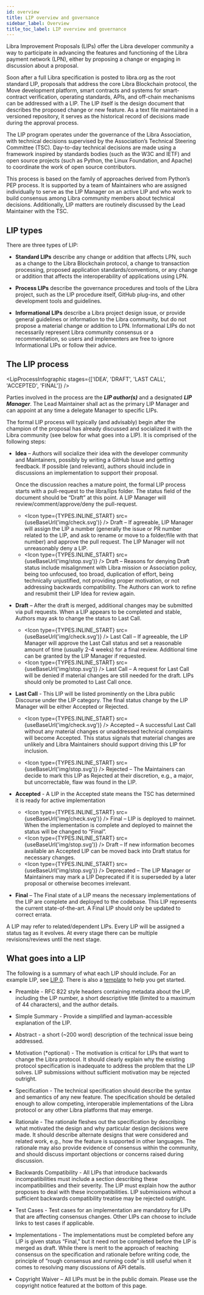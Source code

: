 ```yaml
---
id: overview
title: LIP overview and governance
sidebar_label: Overview
title_toc_label: LIP overview and governance
---
```



Libra Improvement Proposals (LIPs) offer the Libra developer community a way to participate in advancing the features and functioning of the Libra payment network (LPN), either by proposing a change or engaging in discussion about a proposal.

Soon after a full Libra specification is posted to libra.org as the root standard LIP, proposals that  address the core Libra Blockchain protocol, the Move development platform, smart contracts and systems for smart-contract verification, operating standards, APIs, and off-chain mechanisms can be addressed with a LIP. The LIP itself is the design document that describes the proposed change or new feature. As a text file maintained in a versioned repository, it serves as the historical record of decisions made during the approval process.

The LIP program operates under the governance of the Libra Association, with technical decisions supervised by the Association’s Technical Steering Committee (TSC). Day-to-day technical decisions are made using a framework inspired by standards bodies (such as the W3C and IETF) and open source projects (such as Python, the Linux Foundation, and Apache) to coordinate the work of open source contributors. 

This process is based on the family of approaches derived from Python’s PEP process. It is supported by a team of Maintainers who are assigned individually to serve as the LIP Manager on an active LIP and who work to build consensus among Libra community members about technical decisions. Additionally, LIP matters are routinely discussed by the Lead Maintainer with the TSC.

## LIP types

There are three types of LIP:

* **Standard LIPs** describe any change or addition that affects LPN, such as a change to the Libra Blockchain protocol, a change to transaction processing, proposed application standards/conventions, or any change or addition that affects the interoperability of applications using LPN.

* **Process LIPs** describe the governance procedures and tools of the Libra project, such as the LIP procedure itself, GitHub plug-ins, and other development tools and guidelines.

* **Informational LIPs** describe a Libra project design issue, or provide general guidelines or information to the Libra community, but do not propose a material change or addition to LPN. Informational LIPs do not necessarily represent Libra community consensus or a recommendation, so users and implementers are free to ignore Informational LIPs or follow their advice.

## The LIP process

<LipProcessInfographic 
  stages={['IDEA', 'DRAFT', 'LAST CALL', 'ACCEPTED', 'FINAL']}
/>

Parties involved in the process are the ***LIP author(s)*** and a designated ***LIP Manager***. The Lead Maintainer shall act as the primary LIP Manager and can appoint at any time a delegate Manager to specific LIPs. 

The formal LIP process will typically (and advisably) begin after the champion of the proposal has already discussed and socialized it with the Libra community (see below for what goes into a LIP). It is comprised of the following steps:

  * **Idea** – Authors will socialize their idea with the developer community and Maintainers, possibly by writing a GitHub Issue and getting feedback. If possible (and relevant), authors should include in discussions an implementation to support their proposal.

    Once the discussion reaches a mature point, the formal LIP process starts with a pull-request to the libra/lips folder. The status field of the document should be “Draft” at this point. A LIP Manager will review/comment/approve/deny the pull-request. 
    
    * <Icon type={TYPES.INLINE_START} src={useBaseUrl('img/check.svg')} /> Draft – If agreeable, LIP Manager will assign the LIP a number (generally the issue or PR number related to the LIP, and ask to rename or move to a folder/file with that number) and approve the pull request. The LIP Manager will not unreasonably deny a LIP.
    * <Icon type={TYPES.INLINE_START} src={useBaseUrl('img/stop.svg')} /> Draft – Reasons for denying Draft status include misalignment with Libra mission or Association policy, being too unfocused, too broad, duplication of effort, being technically unjustified, not providing proper motivation, or not addressing backwards compatibility. The Authors can work to refine and resubmit their LIP Idea for review again.

  * **Draft** – After the draft is merged, additional changes may be submitted via pull requests. When a LIP appears to be completed and stable, Authors may ask to change the status to Last Call.

    * <Icon type={TYPES.INLINE_START} src={useBaseUrl('img/check.svg')} />  Last Call – If agreeable, the LIP Manager will approve the Last Call status and set a reasonable amount of time (usually 2-4 weeks) for a final review. Additional time can be granted by the LIP Manager if requested.
    * <Icon type={TYPES.INLINE_START} src={useBaseUrl('img/stop.svg')} />  Last Call – A request for Last Call will be denied if material changes are still needed for the draft. LIPs should only be promoted to Last Call once.

  * **Last Call** - This LIP will be listed prominently on the Libra public Discourse under the LIP category. The final status change by the LIP Manager will be either Accepted or Rejected.

    * <Icon type={TYPES.INLINE_START} src={useBaseUrl('img/check.svg')} /> Accepted – A successful Last Call without any material changes or unaddressed technical complaints will become Accepted. This status signals that material changes are unlikely and Libra Maintainers should support driving this LIP for inclusion.

    * <Icon type={TYPES.INLINE_START} src={useBaseUrl('img/stop.svg')} /> Rejected – The Maintainers can decide to mark this LIP as Rejected at their discretion, e.g., a major, but uncorrectable, flaw was found in the LIP.

  * **Accepted** - A LIP in the Accepted state means the TSC has determined it is ready for active implementation

    * <Icon type={TYPES.INLINE_START} src={useBaseUrl('img/check.svg')} />  Final – LIP is deployed to mainnet. When the implementation is complete and deployed to mainnet the status will be changed to “Final”.
    * <Icon type={TYPES.INLINE_START} src={useBaseUrl('img/stop.svg')} />  Draft – If new information becomes available an Accepted LIP can be moved back into Draft status for necessary changes.
    * <Icon type={TYPES.INLINE_START} src={useBaseUrl('img/stop.svg')} />  Deprecated – The LIP Manager or Maintainers may mark a LIP Deprecated if it is superseded by a later proposal or otherwise becomes irrelevant.

  * **Final** – The Final state of a LIP means the necessary implementations of the LIP are complete and deployed to the codebase. This LIP represents the current state-of-the-art. A Final LIP should only be updated to correct errata.

A LIP may refer to related/dependent LIPs. Every LIP will be assigned a status tag as it evolves. At every stage there can be multiple revisions/reviews until the next stage.

## What goes into a LIP

The following is a summary of what each LIP should include. For an example LIP, see [LIP 0](/lip-0). There is also a <a href="https://github.com/libra/lip/blob/master/lip-template.md">template</a> to help you get started.

  * Preamble - RFC 822 style headers containing metadata about the LIP, including the LIP number, a short descriptive title (limited to a maximum of 44 characters), and the author details.

  * Simple Summary - Provide a simplified and layman-accessible explanation of the LIP.

  * Abstract - a short (~200 word) description of the technical issue being addressed.

  * Motivation (*optional) - The motivation is critical for LIPs that want to change the Libra protocol. It should clearly explain why the existing protocol specification is inadequate to address the problem that the LIP solves. LIP submissions without sufficient motivation may be rejected outright.

  * Specification - The technical specification should describe the syntax and semantics of any new feature. The specification should be detailed enough to allow competing, interoperable implementations of the Libra protocol or any other Libra platforms that may emerge.

  * Rationale - The rationale fleshes out the specification by describing what motivated the design and why particular design decisions were made. It should describe alternate designs that were considered and related work, e.g., how the feature is supported in other languages. The rationale may also provide evidence of consensus within the community, and should discuss important objections or concerns raised during discussion.

  * Backwards Compatibility - All LIPs that introduce backwards incompatibilities must include a section describing these incompatibilities and their severity. The LIP must explain how the author proposes to deal with these incompatibilities. LIP submissions without a sufficient backwards compatibility treatise may be rejected outright.

  * Test Cases - Test cases for an implementation are mandatory for LIPs that are affecting consensus changes. Other LIPs can choose to include links to test cases if applicable.

  * Implementations - The implementations must be completed before any LIP is given status “Final,” but it need not be completed before the LIP is merged as draft. While there is merit to the approach of reaching consensus on the specification and rationale before writing code, the principle of “rough consensus and running code” is still useful when it comes to resolving many discussions of API details.

  * Copyright Waiver – All LIPs must be in the public domain. Please use the copyright notice featured at the bottom of this page.
